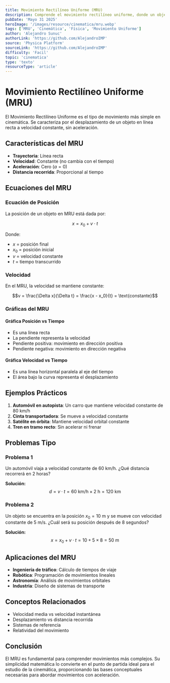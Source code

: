 ```yaml
---
title: Movimiento Rectilíneo Uniforme (MRU)
description: Comprende el movimiento rectilíneo uniforme, donde un objeto se desplaza en línea recta con velocidad constante.
pubDate: 'Mayo 31 2025'
heroImage: '/images/resource/cinematica/mru.webp'
tags: ['MRU', 'Cinemática', 'Física', 'Movimiento Uniforme']
author: 'Alejandro Sunuc'
authorLink: 'https://github.com/AlejandroIMP'
source: 'Physica Platform'
sourceLink: 'https://github.com/AlejandroIMP'
difficulty: 'Facil'
topic: 'cinematica'
type: 'texto'
resourceType: 'article'
---
```


# Movimiento Rectilíneo Uniforme (MRU)

El Movimiento Rectilíneo Uniforme es el tipo de movimiento más simple en cinemática. Se caracteriza por el desplazamiento de un objeto en línea recta a velocidad constante, sin aceleración.

## Características del MRU

- **Trayectoria**: Línea recta
- **Velocidad**: Constante (no cambia con el tiempo)
- **Aceleración**: Cero ($a = 0$)
- **Distancia recorrida**: Proporcional al tiempo

## Ecuaciones del MRU

### Ecuación de Posición
La posición de un objeto en MRU está dada por:

$$x = x_0 + v \cdot t$$

Donde:
- $x$ = posición final
- $x_0$ = posición inicial
- $v$ = velocidad constante
- $t$ = tiempo transcurrido

### Velocidad
En el MRU, la velocidad se mantiene constante:

$$v = \frac{\Delta x}{\Delta t} = \frac{x - x_0}{t} = \text{constante}$$

### Gráficas del MRU

#### Gráfica Posición vs Tiempo
- Es una línea recta
- La pendiente representa la velocidad
- Pendiente positiva: movimiento en dirección positiva
- Pendiente negativa: movimiento en dirección negativa

#### Gráfica Velocidad vs Tiempo
- Es una línea horizontal paralela al eje del tiempo
- El área bajo la curva representa el desplazamiento

## Ejemplos Prácticos

1. **Automóvil en autopista**: Un carro que mantiene velocidad constante de 80 km/h
2. **Cinta transportadora**: Se mueve a velocidad constante
3. **Satélite en órbita**: Mantiene velocidad orbital constante
4. **Tren en tramo recto**: Sin acelerar ni frenar

## Problemas Tipo

### Problema 1
Un automóvil viaja a velocidad constante de 60 km/h. ¿Qué distancia recorrerá en 2 horas?

**Solución:**
$$d = v \cdot t = 60 \text{ km/h} \times 2 \text{ h} = 120 \text{ km}$$

### Problema 2
Un objeto se encuentra en la posición $x_0 = 10$ m y se mueve con velocidad constante de 5 m/s. ¿Cuál será su posición después de 8 segundos?

**Solución:**
$$x = x_0 + v \cdot t = 10 + 5 \times 8 = 50 \text{ m}$$

## Aplicaciones del MRU

- **Ingeniería de tráfico**: Cálculo de tiempos de viaje
- **Robótica**: Programación de movimientos lineales
- **Astronomía**: Análisis de movimientos orbitales
- **Industria**: Diseño de sistemas de transporte

## Conceptos Relacionados

- Velocidad media vs velocidad instantánea
- Desplazamiento vs distancia recorrida
- Sistemas de referencia
- Relatividad del movimiento

## Conclusión

El MRU es fundamental para comprender movimientos más complejos. Su simplicidad matemática lo convierte en el punto de partida ideal para el estudio de la cinemática, proporcionando las bases conceptuales necesarias para abordar movimientos con aceleración.
